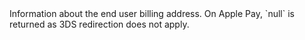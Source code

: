 <ResponseField name="Billing" type="object">    
Information about the end user billing address. On Apple Pay, `null` is returned as 3DS redirection does not apply.  
</ResponseField>